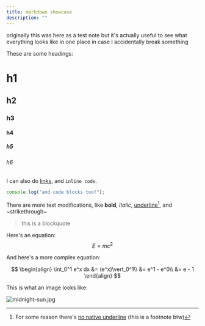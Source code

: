 ```yaml
---
title: markdown showcase
description: ""
---
```


originally this was here as a test note but it's actually useful to see what everything looks like in one place in case I accidentally break something

These are some headings:

# h1

## h2

### h3

#### h4

##### h5

###### h6

I can also do [links](https://example.com), and `inline code`.

```js
console.log("and code blocks too!");
```

There are more text modifications, like **bold**, _italic_, <ins>underline</ins>[^1], and ~strikethrough~

> this is a blockquote

Here's an equation: $$E = mc^2$$

And here's a more complex equation:

$$
\begin{align}
\int_0^1 e^x dx &= (e^x)\vert_0^1\\
&= e^1 - e^0\\
&= e - 1
\end{align}
$$

This is what an image looks like:

![midnight-sun.jpg](https://sydneyn.dev/cdn-cgi/image/width=2230,height=975,quality=100,format=auto/https://c.sydneyn.dev/gallery/midnight-sun.jpg)

[^1]: For some reason there's [no native underline](https://stackoverflow.com/q/3003476) (this is a footnote btw)
